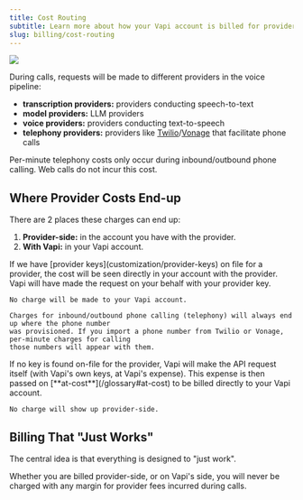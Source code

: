 ```yaml
---
title: Cost Routing
subtitle: Learn more about how your Vapi account is billed for provider expenses.
slug: billing/cost-routing
---
```



<Frame caption="Provider expenses can either end up provider-side, or at-cost in your Vapi account.">
  <img src="../static/images/learn/billing/cost-routing.png" />
</Frame>

During calls, requests will be made to different providers in the voice pipeline:

- **transcription providers:** providers conducting speech-to-text
- **model providers:** LLM providers
- **voice providers:** providers conducting text-to-speech
- **telephony providers:** providers like [Twilio](https://www.twilio.com)/[Vonage](https://www.vonage.com) that facilitate phone calls

<Info>
  Per-minute telephony costs only occur during inbound/outbound phone calling. Web calls do not
  incur this cost.
</Info>

## Where Provider Costs End-up

There are 2 places these charges can end up:

1. **Provider-side:** in the account you have with the provider.
2. **With Vapi:** in your Vapi account.

<AccordionGroup>
  <Accordion title="Billed Provider-side" icon="washing-machine" iconType="solid" defaultOpen={true}>
    If we have [provider keys](customization/provider-keys) on file for a provider, the cost will be seen directly
    in your account with the provider. Vapi will have made the request on your behalf with your provider key.

    No charge will be made to your Vapi account.

    Charges for inbound/outbound phone calling (telephony) will always end up where the phone number
    was provisioned. If you import a phone number from Twilio or Vonage, per-minute charges for calling
    those numbers will appear with them.

  </Accordion>
  <Accordion title="Billed with Vapi" icon="v" iconType="solid" defaultOpen={true}>
    If no key is found on-file for the provider, Vapi will make the API request itself (with Vapi's own keys, at Vapi's expense). This expense is then passed on [**at-cost**](/glossary#at-cost) to be billed directly to your Vapi account.

    No charge will show up provider-side.

  </Accordion>
</AccordionGroup>

## Billing That "Just Works"

The central idea is that everything is designed to "just work".

Whether you are billed provider-side, or on Vapi's side, you will never be charged with any margin for provider fees incurred during calls.
